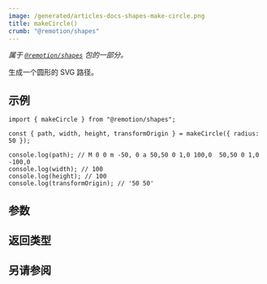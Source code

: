 ```yaml
---
image: /generated/articles-docs-shapes-make-circle.png
title: makeCircle()
crumb: "@remotion/shapes"
---
```



_属于 [`@remotion/shapes`](/docs/shapes) 包的一部分。_

生成一个圆形的 SVG 路径。

## 示例

```tsx twoslash title="circle.ts"
import { makeCircle } from "@remotion/shapes";

const { path, width, height, transformOrigin } = makeCircle({ radius: 50 });

console.log(path); // M 0 0 m -50, 0 a 50,50 0 1,0 100,0  50,50 0 1,0 -100,0
console.log(width); // 100
console.log(height); // 100
console.log(transformOrigin); // '50 50'
```

## 参数

<ShapeOptions shape="circle"/>

## 返回类型

<MakeShapeReturnType shape="circle"/>

## 另请参阅

<MakeShapeSeeAlso shape="circle"/>

